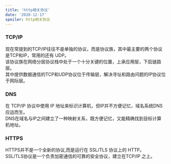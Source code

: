 ```yaml
---
title: 'http相关协议'
date: '2020-12-17'
spoiler: http相关协议
---
```




### TCP/IP

<P style={{background:'#FDB99B'}}>
现在常提到的TCP/IP往往不是单独的协议，而是协议族，其中最主要的两个协议是TCP和IP，常用的还有 UDP。<br/>
该协议族在网络分层协议栈中处于一个十分关键的位置，上承应用层，下启链路层。<br/>
其中提供数据通信的TCP和UDP协议位于传输层，解决寻址和路由问题的IP协议位于网际层。
</P>


### DNS


<P style={{background:'lightblue'}}>
在 TCP/IP 协议中使用 IP 地址来标识计算机，但IP并不方便记忆，域名系统DNS应运而生。<br/>
DNS在域名与IP之间建立了一种映射关系，既方便记忆，又能精确找到目标计算机地址。
</P>




### HTTPS

<P style={{background:'pink'}}>
HTTPS并不是一个全新的协议,而是运行在 SSL/TLS 协议上的 HTTP。<br/>
SSL/TLS协议是一个负责加密通信的可靠的安全协议，建立在TCP/IP 之上。
</P>

